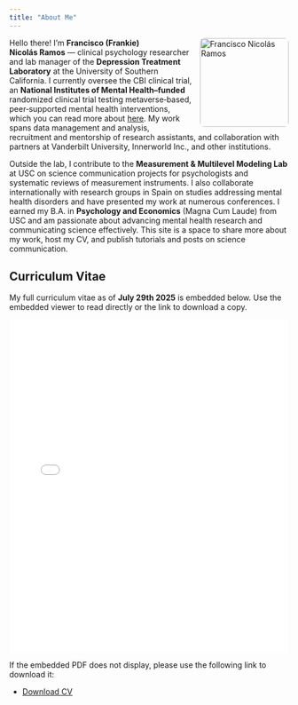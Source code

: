 ```yaml
---
title: "About Me"
---
```


<img src="Francisco%20DTX.png" alt="Francisco Nicolás Ramos" style="float:right; width:160px; margin-left:1em; border-radius:8px;">

Hello there! I'm **Francisco (Frankie) Nicolás Ramos** — clinical psychology researcher and lab manager of the **Depression Treatment Laboratory** at the University of Southern California. I currently oversee the CBI clinical trial, an **National Institutes of Mental Health–funded** randomized clinical trial testing metaverse‑based, peer‑supported mental health interventions, which you can read more about [here](https://clinicaltrials.gov/study/NCT06418997). My work spans data management and analysis, recruitment and mentorship of research assistants, and collaboration with partners at Vanderbilt University, Innerworld Inc., and other institutions.

Outside the lab, I contribute to the **Measurement & Multilevel Modeling Lab** at USC on science communication projects for psychologists and systematic reviews of measurement instruments. I also collaborate internationally with research groups in Spain on studies addressing mental health disorders and have presented my work at numerous conferences. I earned my B.A. in **Psychology and Economics** (Magna Cum Laude) from USC and am passionate about advancing mental health research and communicating science effectively. This site is a space to share more about my work, host my CV, and publish tutorials and posts on science communication.

## Curriculum Vitae

My full curriculum vitae as of **July 29th 2025** is embedded below. Use the embedded viewer to read directly or the link to download a copy.

<div style="margin-top:1em; margin-bottom:1em;">
<iframe src="cv.pdf" style="width:100%; height:600px; border:none;">Your browser does not support iframes.</iframe>
</div>

If the embedded PDF does not display, please use the following link to download it:

- [Download CV](cv.pdf)
